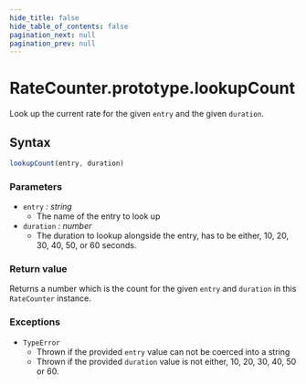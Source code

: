 ```yaml
---
hide_title: false
hide_table_of_contents: false
pagination_next: null
pagination_prev: null
---
```

# RateCounter.prototype.lookupCount

Look up the current rate for the given `entry` and the given `duration`.

## Syntax
```js
lookupCount(entry, duration)
```

### Parameters

- `entry` _: string_
  - The name of the entry to look up
- `duration` _: number_
  - The duration to lookup alongside the entry, has to be either, 10, 20, 30, 40, 50, or 60 seconds.


### Return value

Returns a number which is the count for the given `entry` and `duration` in this `RateCounter` instance.

### Exceptions

- `TypeError`
  - Thrown if the provided `entry` value can not be coerced into a string
  - Thrown if the provided `duration` value is not either, 10, 20, 30, 40, 50 or 60.
